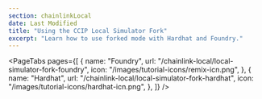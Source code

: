 ```yaml
---
section: chainlinkLocal
date: Last Modified
title: "Using the CCIP Local Simulator Fork"
excerpt: "Learn how to use forked mode with Hardhat and Foundry."
---
```



<PageTabs
  pages={[
    {
      name: "Foundry",
      url: "/chainlink-local/local-simulator-fork-foundry",
      icon: "/images/tutorial-icons/remix-icn.png",
    },
    {
      name: "Hardhat",
      url: "/chainlink-local/local-simulator-fork-hardhat",
      icon: "/images/tutorial-icons/hardhat-icn.png",
    },
  ]}
/>

